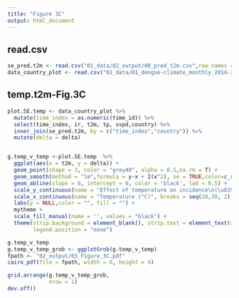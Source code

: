 ```yaml
---
title: "Figure 3C"   
output: html_document
---
```


## read.csv
```r
se_pred.t2m <- read.csv("01_data/02_output/08_pred_t2m.csv",row.names = 1)
data_country_plot <- read.csv("01_data/01_dengue-climate_monthly_2014-2019_24c.csv")
```


## temp.t2m-Fig.3C
```r

plot.SE.temp <- data_country_plot %>%
  mutate(time_index = as.numeric(time_id)) %>%
  select(time_index, ir, t2m, tp, svpd,country) %>%
  inner_join(se_pred.t2m, by = c("time_index","country")) %>%
  mutate(delta = delta)


g.temp_v_temp <-plot.SE.temp  %>%
  ggplot(aes(x = t2m, y = delta)) +
  geom_point(shape = 3, color = "grey40", alpha = 0.5,na.rm = T) +
  geom_smooth(method = "lm",formula = y~x + I(x^2), se = TRUE,color=c_red,fill=c_red,na.rm = T)+
  geom_abline(slope = 0, intercept = 0, color = 'black', lwd = 0.5) +
  scale_y_continuous(name = "Effect of temperature on incidence\n(\u0394Incidence/\u0394Temperature)", breaks = seq(-50, 100, 25)) +
  scale_x_continuous(name = "Temperature (°C)", breaks = seq(10,30, 2)) +
  labs(y = NULL,color = "", fill = "") +
  mytheme +
  scale_fill_manual(name = '', values = "black") +
  theme(strip.background = element_blank(), strip.text = element_text(size = 9),
        legend.position = "none")

g.temp_v_temp
g.temp_v_temp_grob <- ggplotGrob(g.temp_v_temp)
fpath <- "02_output/03_Figure_3C.pdf"
cairo_pdf(file = fpath, width = 6, height = 4)

grid.arrange(g.temp_v_temp_grob,
             nrow = 1)
dev.off()
```

